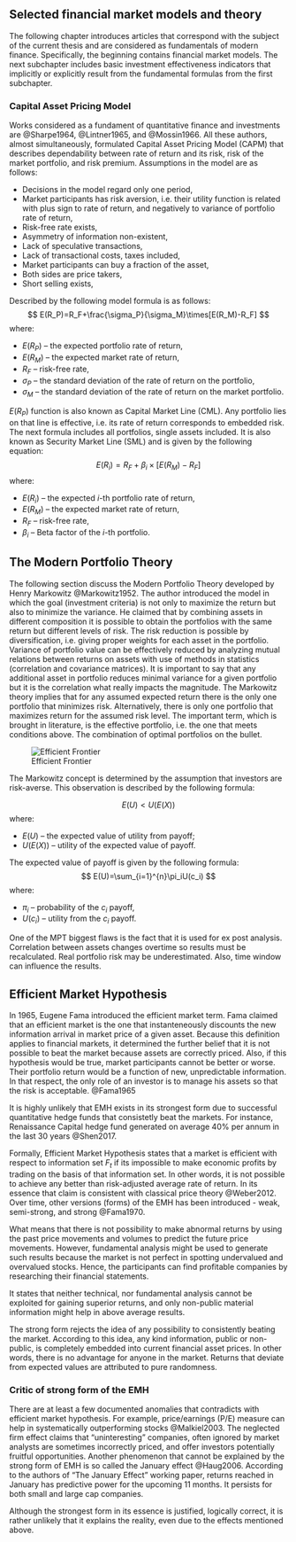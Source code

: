 



## Selected financial market models and theory

The following chapter introduces articles that correspond with the subject of the current thesis and are considered as fundamentals of modern finance.
Specifically, the beginning contains financial market models. The next subchapter includes basic investment effectiveness indicators that implicitly or explicitly result from the fundamental formulas from the first subchapter.

### Capital Asset Pricing Model

Works considered as a fundament of quantitative finance and investments are @Sharpe1964, @Lintner1965, and @Mossin1966. All these authors, almost simultaneously, formulated Capital Asset Pricing Model (CAPM) that describes dependability between rate of return and its risk, risk of the market portfolio, and risk premium.
Assumptions in the model are as follows:

* Decisions in the model regard only one period,
* Market participants has risk aversion, i.e. their utility function is related with plus sign to rate of return, and negatively to variance of portfolio rate of return,
* Risk-free rate exists,
* Asymmetry of information non-existent,
* Lack of speculative transactions,
* Lack of transactional costs, taxes included,
* Market participants can buy a fraction of the asset,
* Both sides are price takers,
* Short selling exists,

Described by the following model formula is as follows:
$$
E(R_P)=R_F+\frac{\sigma_P}{\sigma_M}\times[E(R_M)-R_F]
$$
where:

* $E(R_P)$ -- the expected portfolio rate of return,
* $E(R_M)$ -- the expected market rate of return,
* $R_F$ -- risk-free rate,
* $\sigma_P$ -- the standard deviation of the rate of return on the portfolio,
* $\sigma_M$ -- the standard deviation of the rate of return on the market portfolio.

$E(R_P)$ function is also known as Capital Market Line (CML). Any portfolio lies on that line is effective, i.e. its rate of return corresponds to embedded risk.
The next formula includes all portfolios, single assets included. It is also known as Security Market Line (SML) and is given by the following equation:
$$ \label{eq:erl}
E(R_i)=R_F+\beta_i\times[E(R_M)-R_F]
$$
where:

* $E(R_i)$ -- the expected $i$-th portfolio rate of return,
* $E(R_M)$ -- the expected market rate of return,
* $R_F$ -- risk-free rate,
* $\beta_i$ -- Beta factor of the $i$-th portfolio.


## The Modern Portfolio Theory
The following section discuss the Modern Portfolio Theory developed by Henry Markowitz @Markowitz1952. The author introduced the model in which the goal
(investment criteria) is 
not only to maximize the return but also to minimize the variance. He claimed that by combining assets in different composition it is possible to obtain the 
portfolios with the same return but different levels of risk. The risk reduction is possible by diversification, i.e. giving proper weights for each asset 
in the portfolio. Variance of portfolio value can be effectively reduced by analyzing mutual relations between returns on assets with use of methods in statistics
(correlation and covariance matrices). It is important to say that any additional asset in portfolio reduces minimal variance for a given portfolio 
but it is the correlation what really impacts the magnitude.
The Markowitz theory implies that for any assumed expected return there is the only one portfolio that minimizes risk. Alternatively, there is only one portfolio 
that maximizes return for the assumed risk level. The important term, which is brought in literature, is the effective portfolio, i.e. the one that meets conditions
above.
The combination of optimal portfolios on the bullet.

![Efficient Frontier](../img/markowitz_frontier.jpg)

The Markowitz concept is determined by the assumption that investors are risk-averse. This observation is described by the following formula:

$$
E(U)<U(E(X))
$$
where:

* $E(U)$ -- the expected value of utility from payoff;
* $U(E(X))$ -- utility of the expected value of payoff.

The expected value of payoff is given by the following formula:
$$
E(U)=\sum_{i=1}^{n}\pi_iU(c_i)
$$
where:

* $\pi_i$ -- probability of the $c_i$ payoff,
* $U(c_i)$ -- utility from the $c_i$ payoff.

One of the MPT biggest flaws is the fact that it is used for ex post analysis. Correlation between assets changes overtime so results must be recalculated. Real portfolio risk may be underestimated. Also, time window can influence the results.

## Efficient Market Hypothesis

In 1965, Eugene Fama introduced the efficient market term. Fama claimed that an efficient market is the one that instanteneously discounts the new information arrival in market price of a given asset. Because this definition applies to financial markets, it determined the further belief that it is not possible to beat the market because assets are correctly priced. Also, if this hypothesis would be true, market participants cannot be better or worse. Their portfolio return would be a function of new, unpredictable information. In that respect, the only role of an investor is to manage his assets so that the risk is acceptable. @Fama1965

It is highly unlikely that EMH exists in its strongest form due to successful quantitative hedge funds that consistetly beat the markets. For instance, Renaissance Capital hedge fund generated on average 40% per annum in the last 30 years @Shen2017.

Formally, Efficient Market Hypothesis states that a market is efficient with respect to information set $F_t$ if its impossible to make economic profits by trading on the basis of that information set. In other words, it is not possible to achieve any better than risk-adjusted average rate of return. In its essence that claim is consistent with classical price theory @Weber2012. Over time, other versions (forms) of the EMH has been introduced - weak, semi-strong, and strong @Fama1970.

\theoremstyle{definition}
\begin{definition}{Weak Form of the EMH}
$F_t$ represents only the information contained in the past price history of the market as of time $t$
\end{definition}

What means that there is not possibility to make abnormal returns by using the past price movements and volumes to predict the future price movements. However, fundamental analysis might be used to generate such results because the market is not perfect in spotting undervalued and overvalued stocks. Hence, the participants can find profitable companies by researching their financial statements.

\theoremstyle{definition}
\begin{definition}{Semi-Strong Form of the EMH}
$F_t$ represents all information publicly available at time $t$
\end{definition}

It states that neither technical, nor fundamental analysis cannot be exploited for gaining superior returns, and only non-public material information might help in above average results.

\theoremstyle{definition}
\begin{definition}{Strong Form of the EMH}
$F_t$ represents all information (public and private) known to anyone at time t.
\end{definition}

The strong form rejects the idea of any possibility to consistently beating the market. According to this idea, any kind information, public or non-public, is completely embedded into current financial asset prices. In other words, there is no advantage for anyone in the market. Returns that deviate from expected values are attributed to pure randomness.

### Critic of strong form of the EMH

There are at least a few documented anomalies that contradicts with efficient market hypothesis. For example, price/earnings (P/E) measure can help in systematically outperforming stocks @Malkiel2003.
The neglected firm effect claims that "uninteresting" companies, often ignored by market analysts are sometimes incorrectly priced, and offer investors potentially fruitful opportunities. Another phenomenon that cannot be explained by the strong form of EMH is so called the January effect @Haug2006.  According to the authors of "The January Effect" working paper, returns reached in January has predictive power for the upcoming 11 months. It persists for both small and large cap companies.

Although the strongest form in its essence is justified, logically correct, it is rather unlikely that it explains the reality, even due to the effects mentioned above.


